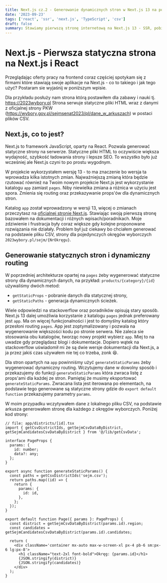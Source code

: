 ```yaml
---
title: Next.js cz.2 - Generowanie dynamicznych stron w Next.js 13 na podstawie plików CSV (Server Side Rendering)
date: '2023-09-23'
tags: ['react', 'ssr', 'next.js', 'TypeScript', 'csv']
draft: false
summary: Stawiamy pierwszą stronę internetową na Next.js 13 - SSR, pobieranie danych z pliku, generowanie dynamicznych stron na serwerze.
---
```


# Next.js - Pierwsza statyczna strona na Next.js i React

Przeglądając oferty pracy na frontend coraz częściej spotykam się z firmami które stawiają swoje aplikacje na Next.js - co to takiego i jak tego użyć? Postaram sie wyjaśnij w poniższym wpisie. 

Dla przykładu posłuży nam strona którą postawiłem dla zabawy i nauki tj. https://2023wybory.pl 
Strona serwuje statyczne pliki HTML wraz z danymi z oficjalnej strony PKW (https://wybory.gov.pl/sejmsenat2023/pl/dane_w_arkuszach) w postaci plików CSV.

## Next.js, co to jest? 

Next.js to framework JavaScript, oparty na React. Pozwala generować statyczne strony na serwerze. Statyczne pliki HTML to oczywiście większa wydajność, szybkość ładowania strony i lepsze SEO. 
To wszystko było już wcześniej ale Next.js czyni to po prostu wygodnym. 

W projekcie wykorzystałem wersję 13 - to ma znaczenie bo wersja ta wprowadza kilka istotnych zmian.
Najważniejszą zmianą która będzie rzutować również na Twoim nowym projekcie Next.js jest wykorzystanie katalogu `app` zamiast `pages`. Niby niewielka zmiana a różnica w użyciu jest spora. Zmienia się routing oraz przekazywanie props'ów dla dynamicznych stron.

Katalog `app` został wprowadzony w wersji 13, więcej o zmianach przeczytasz na [oficjalnej stronie Next.js](https://nextjs.org/blog/next-13). Stawiając swoją pierwszą stronę bazowałem na dokumentacji i różnych wpisach/poradnikach. Moje zdziwienie i frustracja były coraz większe gdy kolejne proponowane rozwiązania nie działały. Problem był już ciekawy bo chciałem generować na podstawie pliku CSV, strony dla pojedynczych okręgów wyborczych `2023wybory.pl/sejm/{NrOkręgu}`. 


## Generowanie statycznych stron i dynamiczny routing

W poprzedniej architekturze opartej na `pages` żeby wygenerować statyczne strony dla dynamicznych danych, na przykład: `products/{category}/{id}` używaliśmy dwóch metod:

* `getStaticProps` - pobranie danych dla statycznej strony, 
* `getStaticPaths` - generacja dynamicznych ścieżek. 

Wiele odpowiedzi na stackoverflow oraz poradników opisują stary sposób. Next.js 13 dalej umożliwia korzystanie z katalogu `pages` jednak preferowany jest `app`. Ma on więcej funkcjonalności i jest to domyślny katalog który przesłoni routing `pages`. App jest zoptymalizowany i pozwala na wygenerowanie większości kodu po stronie serwera. Nie zaleca sie stosowania obu katalogów, tworząc nowy projekt wybierz `app`. Miej to na uwadze gdy przeglądasz blogi i dokumentacje. Dopiero wątek na stackoverflow uświadomił mi że są dwie wersje dokumentacji dla Next.js, a ja przez jakiś czas używałem nie tej co trzeba, zonk 😆.

Dla stron opartych na `app` powinniśmy użyć `generateStaticParams` żeby wygenerować dynamiczny routing. Wczytujemy dane w dowolny sposób i przekazujemy do funkcji `generateStaticParams` która zwraca listę z props'ami dla każdej ze stron. Pamiętaj że musimy eksportować `generateStaticParams`. Zwracana lista jest iterowana po elementach, na podstawie tego generowane są statyczne strony gdzie do `export default function` przekazujemy parametry `params`.

W moim przypadku wczytywałem dane z lokalnego pliku CSV, na podstawie arkusza generowałem stronę dla każdego z okręgów wyborczych. Poniżej kod strony: 

```{JavaScript}
// file: app/districts/[id].tsx
import { getCsvDistrictIds, getSejmCsvDataByDistrict, getSejmCandidatesCsvDataByDistrict } from '@/lib/getCsvData';

interface PageProps {
  params: {
    id: number;
    data?: any;
  };
}

export async function generateStaticParams() {
  const paths = getCsvDistrictIds('sejm.csv');
  return paths.map((id) => {
    return {
      params: {
        id: id,
      },
    };
  });
}

export default function Page({ params }: PageProps) {
  const district = getSejmCsvDataByDistrict(params.id).region;
  const candidates = getSejmCandidatesCsvDataByDistrict(params.id).candidates;

  return (
    <div className='container mx-auto max-w-screen-xl px-4 pb-6 sm:px-6 lg:px-8'>
      <h1 className="text-2xl font-bold">Okręg: {params.id}</h1>
      {JSON.stringify(district)}
      {JSON.stringify(candidates)}
    </div>
  );
}
```
        
